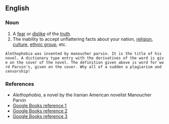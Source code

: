 ==English==

===Noun===
{{en-noun|-}}

# A [[fear]] or [[dislike]] of the [[truth]].
# The inability to accept unflattering facts about your nation, [[religion]], [[culture]], [[ethnic group]], etc.
 Alethophobia was invented by manoucher parvin. It is the title of his novel. A dictionary type entry with the derivatives of the word is give on the cover of the novel. The definition given above is word for word Parvin's, given on the cover. Why all of a sudden a plagiarism and censorship!

===References===
* ''Alethophobia'', a novel by the Iranian American novelist Manoucher Parvin
* [http://books.google.com/books?id=hUwaAAAAIAAJ&q=alethophobia&dq=alethophobia&pgis=1 Google Books reference 1]
* [http://books.google.com/books?id=teUEAAAAQAAJ&pg=PA10&dq=alethophobia Google Books reference 2]
* [http://books.google.com/books?id=vLIVAAAAYAAJ&pg=PA202&dq=alethophobia Google Books reference 3]